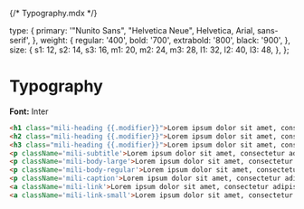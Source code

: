 {/* Typography.mdx */}


<Meta title="Components/Typography" />

  type: {
    primary: '"Nunito Sans", "Helvetica Neue", Helvetica, Arial, sans-serif',
  },
  weight: {
    regular: '400',
    bold: '700',
    extrabold: '800',
    black: '900',
  },
  size: {
    s1: 12,
    s2: 14,
    s3: 16,
    m1: 20,
    m2: 24,
    m3: 28,
    l1: 32,
    l2: 40,
    l3: 48,
  },
};

# Typography

**Font:** Inter

<Canvas>
  <Story of={Typography.Example}>
  </Story>
</Canvas>

```html
<h1 class="mili-heading {{.modifier}}">Lorem ipsum dolor sit amet, consectetur adipiscing elit</h1>
<h2 class="mili-heading {{.modifier}}">Lorem ipsum dolor sit amet, consectetur adipiscing elit</h2>
<h3 class="mili-heading {{.modifier}}">Lorem ipsum dolor sit amet, consectetur adipiscing elit</h3>
<p className='mili-subtitle'>Lorem ipsum dolor sit amet, consectetur adipiscing elit</p>
<p className='mili-body-large'>Lorem ipsum dolor sit amet, consectetur adipiscing elit</p>
<p className='mili-body-regular'>Lorem ipsum dolor sit amet, consectetur adipiscing elit</p>
<p className='mili-caption'>Lorem ipsum dolor sit amet, consectetur adipiscing elit</p>
<a className='mili-link'>Lorem ipsum dolor sit amet, consectetur adipiscing elit</a>
<a className='mili-link-small'>Lorem ipsum dolor sit amet, consectetur adipiscing elit</a>
```